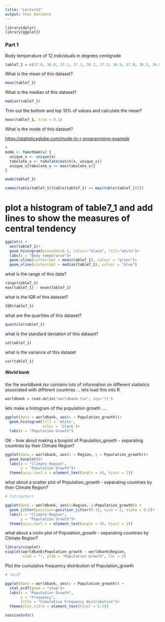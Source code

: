 ```yaml
---
title: "Lecture3"
output: html_document
---
```


```r
library(dplyr)
library(ggplot2)
```

### Part 1

Body temperature of 12 individuals in degrees centigrade 
```r
table7_1 = c(37.0, 36.0, 37.1, 37.1, 36.2, 37.3, 36.8, 37.0, 36.3, 36.9, 36.9, 36.7, 36.8)
```

What is the mean of this dataset? 

```r
mean(table7_1)
```

What is the median of this dataset?

```r
median(table7_1)
```

Trim out the bottom and top 10% of values and calculate the mean?

```r
mean(table7_1, trim = 0.1)
```

What is the mode of this dataset?

<https://statisticsglobe.com/mode-in-r-programming-example>
```r
# 
mode <- function(x) {                      
  unique_x <- unique(x)
  tabulate_x <- tabulate(match(x, unique_x))
  unique_x[tabulate_x == max(tabulate_x)]
}
```

```r
mode(table7_1)
```
```r
names(table(table7_1)[table(table7_1) == max(table(table7_1))])
```


# plot a histogram of table7_1 and add lines to show the measures of central tendency

```r
ggplot() + 
  aes(table7_1)+ 
  geom_histogram(binwidth=0.1, colour="black", fill="white")+
  labs(x = "Body temperarue")+
  geom_vline(xintercept = mean(table7_1), colour = "green")+
  geom_vline(xintercept = median(table7_1), colour = "blue")
```

what is the range of this data? 

```r
range(table7_1)
max(table7_1) - mean(table7_1)
```

what is the IQR of this dataset? 

```r
IQR(table7_1)
```

what are the quartiles of this dataset?

```r
quantile(table7_1)
```


what is the standard deviation of this dataset? 

```r
sd(table7_1)
```

what is the variance of this dataset

```r
var(table7_1)
```

##### World bank

the file _worldbank.tsv_ contains lots of information on different statistics associated with different countries ... lets load this into R

```r
worldbank = read.delim("worldbank.tsv", sep='\t')
```

lets make a histogram of the population growth .... 

```r
ggplot(data = worldbank, aes(x = Population_growth))+
  geom_histogram(fill = 'white',
                 color = 'black')+
  labs(x = "Population Growth")
```

OK - how about making a boxplot of Population_growth - separating countries by their Climate Region?

```r
ggplot(data = worldbank, aes(x = Region, y = Population_growth))+
  geom_boxplot()+
  labs(x = "Climate Region",
       y = "Population Growth")+
  theme(axis.text.x = element_text(angle = 45, hjust = 1))
```

what about a scatter plot of  Population_growth - separating countries by their Climate Region?

```r
# ?stripchart
```

```r
ggplot(data = worldbank, aes(x=Region, y=Population_growth)) + 
  geom_jitter(position=position_jitter(0.1), size = 2, alpha = 0.5)+
  labs(x = "Climate Region",
       y = "Population Growth")+
  theme(axis.text.x = element_text(angle = 45, hjust = 1))
```


what about a violin plot of Population_growth - separating countries by Climate Region? 

```r
library(vioplot)
vioplot(worldbank$Population_growth ~ worldbank$Region,
        xlab = "", ylab = "Population Growth", las = 2)
```

Plot the cumulative frequency distribution of Population_growth 

```r
# ?ecdf
```

```r
ggplot(data = worldbank, aes(x = Population_growth)) +
  stat_ecdf(geom = "step")+
  labs(x = "Population Growth",
       y = "Frequency",
       title = "Cumulative Frequency Distribution")+
  theme(plot.title = element_text(hjust = 0.5))
```

```r
sessionInfo()
```
